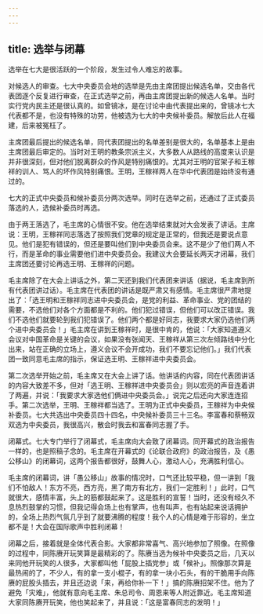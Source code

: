 ```yaml
---
---
---
```

title: 选举与闭幕
---




选举在七大是很活跃的一个阶段，发生过令人难忘的故事。

对候选人的审查。七大中央委员会地的选举是先由主席团提出候选名单，交由各代表团逐个反复进行审查，在正式选举之前，再由主席团提出新的候选人名单。当时实行党内民主还是很认真的。如曾镜冰，是在讨论中由代表提出来的，曾镜冰七大代表都不是，也没有特殊的功劳，他被选为七大的中央候补委员。解放后此人在福建，后来被冤枉了。

主席团最后提出的候选名单，同代表团提出的名单差别是很大的，名单基本上是由主席团最后审定的。当时对王明的教条宗派主义，大多数人从路线的高度来认识是并非很深刻，但对他们脱离群众的作风是特别痛恨的。尤其对王明的官架子和王稼祥的训人、骂人的坏作风特别痛恨。王明，王稼祥两人在华中代表团是始终没有通过的。

七大的正式中央委员和候补委员分两次选举。同时在选举之前，还通过了正式委员落选的人，选候补委员时再选。

由于两王落选了，毛主席的心情很不安。他在选举结束就对大会发表了讲话。主席说：王明，王稼祥同志落选了按照我们党章的规定是正常的，但我还是要说点意见。他们是犯有错误的，但还是要叫他们到中央委员会来。这不是少了他们两人不行，而是革命的事业需要他们进中央委员会。我建议大会要延长两天才闭幕，我们主席团还要讨论再选王明、王稼祥的问题。

毛主席除了在大会上讲话之外，第二天还到我们代表团来讲话（据说，毛主席到所有代表团讲过话）。毛主席在代表团的讲话是既严肃又有感情。毛主席很严肃地提出了：「选王明和王稼祥同志进中央委员会，是党的利益、革命事业、党的团结的需要，不选他们对各个方面都是不利的。他们犯过错误，但他们可以改正错误。我们不选他们就要轮到我们犯错误了。他们两个都是好同志，我要求大家仍选他们两个进中央委员会！」毛主席在讲到王稼祥时，是很中肯的，他说：「大家知道遵义会议对中国革命是关键的会议，如果没有张闻天、王稼祥从第三次左倾路线中分化出来，站在正确的立场上，遵义会议不会开成功，我们不要忘记他们。」我们代表团一致同意毛主席的指示，保证选王明、王稼祥进中央委员会。

第二次选举开始之前，毛主席又在大会上讲了话。他讲话的内容，同在代表团讲话的内容大致差不多，但对「选王明、王稼祥进中央委员会」则以宏亮的声音连着讲了两遍，并说：「我要求大家选他们俩进中央委员会。」说完之后还向大家连连招手。第二次选举，王明、王稼祥都当选了。王明为正式中央委员，王稼祥为中央候补委员。七大共选出中央委员四十四名，中央候补委员三十三名。李富春和蔡畅双双选为中央委员，我很高兴，散会时我去和富春同志握了手。

闭幕式。七大专门举行了闭幕式，毛主席向大会致了闭幕词。同开幕式的政治报告一样的，也是照稿子念的。毛主席在开幕式的《论联合政府》的政治报告，及《愚公移山》的闭幕词，这两个报告都很好，鼓舞人心，激动人心，充满胜利信心。

毛主席的闭幕词，讲「愚公移山」故事的情况时，口气还比较平稳，但一讲到「我们不怕敌人！东方不亮，西方亮，黑了南方有北方，我们一定胜利！」此时，口气就很大，感情丰富，头上的筋都鼓起来了。这是胜利的宣誓！当时，还没有经久不息热烈鼓掌的习惯，但我记得会场上也有掌声，也有叫声，也有站起来说话拥护的，全场上热烈气氛几乎到了就要沸腾的程度！我个人的心情是难于形容的，坐立都不是！大会在国际歌声中胜利闭幕！

闭幕之后，接着就是全体代表合影。大家都非常喜气、高兴地参加了照像。在照像的过程中，同陈赓开玩笑算是最精彩的了。陈赓当选为候补中央委员之后，几天以来同他开玩笑的人很多，大家都叫他「屁股上插党参」或「候补」。照像那次算是最热闹的了，不少人，有的拿一支小棍子，有的拿一块小石头，有的干脆用手向陈赓的屁股头插去，并且还边说「来，再给你补一下！」搞的陈赓招架不住。他为了避免「灾难」，他就有意向毛主席、朱总司令、周恩来等人附近靠近。毛主席知道大家同陈赓开玩笑，他也笑起来了，并且说：「这是富春同志的发明！」